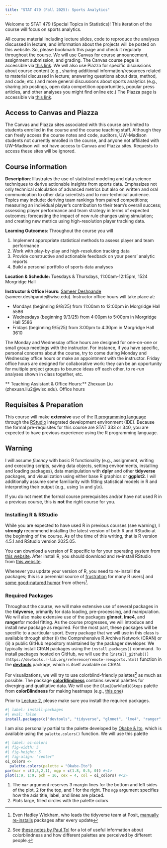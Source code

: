 ```yaml
---
title: "STAT 479 (Fall 2025): Sports Analytics"
---
```


Welcome to STAT 479 (Special Topics in Statistics)!
This iteration of the course will focus on sports analytics.

All course material including lecture slides, code to reproduce the analyses discussed in lecture, and information about the projects will be posted on this website.
So, please bookmark this page and check it regularly throughout the course.
We will use Canvas for course announcement, assignment submission, and grading. The Canvas course page is accessible via [this link]().
We will also use Piazza for specific discussions about course content (e.g., sharing additional information/resources related to material discussed in lecture; answering questions about data, method, and code; etc.) and more general discussions about sports analytics (e.g., sharing job postings, open data competition opportunities, popular press articles, and other analyses you might find online etc.)
The Piazza page is accessible via [this link]().

:::{.callout-important}
## Access to Canvas and Piazza
The Canvas and Piazza sites associated with this course are limited to students enrolled in the course and the course teaching staff.
Although they can freely access the course notes and code, auditors, UW--Madison students not currently enrolled in the course, and anyone not affiliated with UW--Madison will not have access to Canvas and Piazza sites. 
Requests to access these sites will be ignored. 
:::

## Course information

**Description**: Illustrates the use of statistical modeling and data science techniques to derive actionable insights from sports data. Emphasizes not only technical calculation of advanced metrics but also on written and oral communication to other data scientists and to non-technical audience. Topics may include: deriving team rankings from paired competitions; measuring an individual player's contribution to their team's overall success; assessing player performance and team strategy in terms of expected outcomes; forecasting the impact of new rule changes using simulation; and creating new metrics using high-resolution player tracking data.

**Learning Outcomes**: Throughout the course you will

  1. Implement appropriate statistical methods to assess player and team performance
  2. Work with play-by-play and high-resolution tracking data
  3. Provide constructive and actionable feedback on your peers' analytic reports
  4. Build a personal portfolio of sports data analyses
  
**Location & Schedule:** Tuesdays & Thursdays, 11:00am-12:15pm, 1524 Morgridge Hall

**Instructor & Office Hours:** [Sameer Deshpande](https://skdeshpande91.github.io) (sameer.deshpande@wisc.edu). Instructor office hours will take place at:

  * Mondays (beginning 9/8/25) from 11:00am to 12:00pm in Morgridge Hall 5586
  * Wednesdays (beginning 9/3/25) from 4:00pm to 5:00pm in Morgridge Hall 5586
  * Fridays (beginning 9/5/25) from 3:00pm to 4:30pm in Morgridge Hall 3610

The Monday and Wednesday office hours are designed for one-on-one or small group meetings with the instructor.
For instance, if you have specific, personal concerns about the course, try to come during Monday and Wednesday office hours or make an appointment with the instructor.
Friday office hours are designed for collaborative work: they can be an opportunity for multiple project groups to bounce ideas off each other, to re-run analyses shown in class together, etc.


** Teaching Assistant & Office Hours:** Zhexuan Liu (zhexuan.liu2@wisc.edu). Office hours 


## Requisites & Preparation

This course will make **extensive** use of the [R programming language](https://www.r-project.org) through the [RStudio](https://posit.co/download/rstudio-desktop/) integrated development environment (IDE). 
Because the formal pre-requisites for this course are STAT 333 or 340, you are expected to have previous experience using the R programming language.


:::{.callout-important}

## Warning

I will assume *fluency* with basic R functionality (e.g., assignment, writing and
executing scripts, saving data objects, setting environments, installing and loading packages), data manipulation with **dplyr** and other **tidyverse** packages, and visualization using either base R graphics or **ggplot2**. 
I will additionally assume some familiarity with fitting statistical models in R and interpreting their output (e.g., using `lm` and `glm`).

If you do not meet the formal course prerequisites and/or have not used R in a previous course, this is **not** the right course for you. 
:::

### Installing R & RStudio

While you are expected to have used R in previous courses (see warning), I **strongly** recommend installing the latest version of both R and RStudio at the beginning of the course.
As of the time of this writing, that is R version 4.5.1 and RStudio version 2025.05.

You can download a version of R specific to for your operating system from [this website](https://cloud.r-project.org).
After install R, you should download and re-install RStudio from [this website](https://posit.co/download/rstudio-desktop/).

:::{.callout-tip}
Whenever you update your version of R, you need to re-install the packages; this is a perennial source of [frustration](https://bsky.app/profile/benbushong.com/post/3lbqnkbazgh2e) for many R users] and [some good-natured humor](https://bsky.app/profile/hadley.nz/post/3lnlrbqv7qs2i) from others[^hadley].
:::

[^hadley]: Even Hadley Wickham, who leads the tidyverse team at Posit, [manually re-installs](https://bsky.app/profile/hadley.nz/post/3lnmafh3ljs2y) packages after every update

### Required Packages

Throughout the course, we will make extensive use of several packages in the **tidyverse**, primarily for data loading, pre-processing, and manipulation.
We will also make extensive use of the packages **glmnet**, **lme4**, and **ranger**for model fitting.
As the course progresses, we will introduce and install new package as required.
For the most part, these packages will be specific to a particular sport.
Every package that we will use in this class is available through either (i) the  Comprehensive R Archive Network (CRAN) or (ii) a public GitHub repository maintained by the packager developer.
We typically install CRAN packages using the `install.packages()` command.
To install packages hosted on GitHub, we will use the [`install_github()](https://devtools.r-lib.org/reference/remote-reexports.html)` function in the [**devtools**](https://devtools.r-lib.org/index.html) package, which is itself available on CRAN.

For visualizations, we will try to use colorblind-friendly palettes[^tol] as much as possible.
The package [**colorBlindness**](https://cran.r-project.org/web/packages/colorBlindness/vignettes/colorBlindness.html) contains several palettes for diverging and qualitative data.
We will use the `Blue2DarkRed18Steps` palette from **colorBlindness** for making heatmaps (e.g., [this one](lectures/lecture08.qmd#fig-out-gam))

Prior to [Lecture 2](lectures/lecture02.qmd), please make sure you install the required packages.
```r
#| label: install-packages
#| eval: false
install.packages(c("devtools", "tidyverse", "glmnet", "lme4", "ranger", "colorBlindness"))
```

I am also personally partial to the palette developed by [Okabe & Ito](https://jfly.uni-koeln.de/color/), which is available using the `palette.colors()` function.
We will use this palette 
```r
#| label: oi-colors
#| fig-width: 5
#| fig-height: 5
#| fig-align: "center"
oi_colors <- 
  palette.colors(palette = "Okabe-Ito")
par(mar = c(3,3,2,1), mgp = c(1.8, 0.5, 0)) #<1>
plot(1:9, 1:9, pch = 16, cex = 4, col = oi_colors) #<2>
```
1. The `mar` argument reserves 3 margin lines for the bottom and left sides of the plot, 2 for the top, and 1 for the right. The `mgp` argument specifies how the axis title, label, and lines are placed.
2. Plots large, filled circles with the palette colors

[^tol]: See [these notes by Paul Tol](https://sronpersonalpages.nl/~pault/) for a lot of useful information about colorblindness and how different palettes are perceived by different people. 



